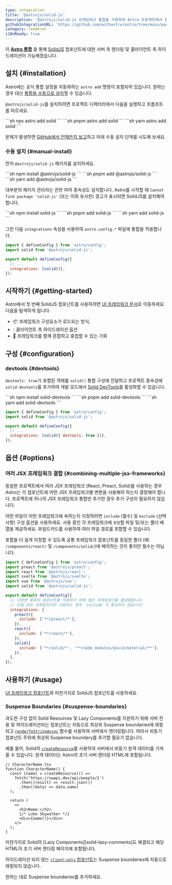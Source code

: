 ```yaml
---
type: integration
title: '@astrojs/solid-js'
description: '@astrojs/solid-js 프레임워크 통합을 사용하여 Astro 프로젝트에서 컴포넌트 지원을 확장하는 방법을 알아보세요.'
githubIntegrationURL: 'https://github.com/withastro/astro/tree/main/packages/integrations/solid/'
category: renderer
i18nReady: true
---
```


이 **[Astro 통합][astro-integration]** 을 통해 [SolidJS](https://www.solidjs.com/) 컴포넌트에 대한 서버 측 렌더링 및 클라이언트 측 하이드레이션이 가능해졌습니다.

## 설치 \{#installation\}

Astro에는 공식 통합 설정을 자동화하는 `astro add` 명령이 포함되어 있습니다. 원하는 경우 대신 [통합을 수동으로 설치](#manual-install)할 수 있습니다.

`@astrojs/solid-js`를 설치하려면 프로젝트 디렉터리에서 다음을 실행하고 프롬프트를 따르세요.

<PackageManagerTabs>
  <Fragment slot="npm">
  ```sh
  npx astro add solid
  ```
  </Fragment>
  <Fragment slot="pnpm">
  ```sh
  pnpm astro add solid
  ```
  </Fragment>
  <Fragment slot="yarn">
  ```sh
  yarn astro add solid
  ```
  </Fragment>
</PackageManagerTabs>

문제가 발생하면 [GitHub에서 언제든지 보고](https://github.com/withastro/astro/issues)하고 아래 수동 설치 단계를 시도해 보세요.

### 수동 설치 \{#manual-install\}

먼저 `@astrojs/solid-js` 패키지를 설치하세요.

<PackageManagerTabs>
  <Fragment slot="npm">
  ```sh
  npm install @astrojs/solid-js
  ```
  </Fragment>
  <Fragment slot="pnpm">
  ```sh
  pnpm add @astrojs/solid-js
  ```
  </Fragment>
  <Fragment slot="yarn">
  ```sh
  yarn add @astrojs/solid-js
  ```
  </Fragment>
</PackageManagerTabs>

대부분의 패키지 관리자는 관련 피어 종속성도 설치합니다. Astro를 시작할 때 `Cannot find package 'solid-js'` (또는 이와 유사한) 경고가 표시되면 SolidJS를 설치해야 합니다.

<PackageManagerTabs>
  <Fragment slot="npm">
  ```sh
  npm install solid-js
  ```
  </Fragment>
  <Fragment slot="pnpm">
  ```sh
  pnpm add solid-js
  ```
  </Fragment>
  <Fragment slot="yarn">
  ```sh
  yarn add solid-js
  ```
  </Fragment>
</PackageManagerTabs>

그런 다음 `integrations` 속성을 사용하여 `astro.config.*` 파일에 통합을 적용합니다.

```js title="astro.config.mjs" ins={2} ins="solid()"
import { defineConfig } from 'astro/config';
import solid from '@astrojs/solid-js';

export default defineConfig({
  // ...
  integrations: [solid()],
});
```

## 시작하기 \{#getting-started\}

Astro에서 첫 번째 SolidJS 컴포넌트를 사용하려면 [UI 프레임워크 문서][astro-ui-frameworks]로 이동하세요. 다음을 탐색하게 됩니다.

* 📦 프레임워크 구성요소가 로드되는 방식,
* 💧 클라이언트 측 하이드레이션 옵션
* 🤝 프레임워크를 함께 혼합하고 중첩할 수 있는 기회

## 구성 \{#configuration\}

### devtools \{#devtools\}

<p><Since pkg="@astrojs/solid-js" v="4.2.0" /></p>

`devtools: true`가 포함된 객체를 `solid()` 통합 구성에 전달하고 프로젝트 종속성에 `solid-devtools`를 추가하여 개발 모드에서 [Solid DevTools](https://github.com/thetarnav/solid-devtools)를 활성화할 수 있습니다.

<PackageManagerTabs>
  <Fragment slot="npm">
  ```sh
  npm install solid-devtools
  ```
  </Fragment>
  <Fragment slot="pnpm">
  ```sh
  pnpm add solid-devtools
  ```
  </Fragment>
  <Fragment slot="yarn">
  ```sh
  yarn add solid-devtools
  ```
  </Fragment>
</PackageManagerTabs>

```js title="astro.config.mjs"
import { defineConfig } from 'astro/config';
import solid from '@astrojs/solid-js';

export default defineConfig({
  // ...
  integrations: [solid({ devtools: true })],
});
```

## 옵션 \{#options\}

### 여러 JSX 프레임워크 결합 \{#combining-multiple-jsx-frameworks\}

동일한 프로젝트에서 여러 JSX 프레임워크 (React, Preact, Solid)를 사용하는 경우 Astro는 각 컴포넌트에 어떤 JSX 프레임워크별 변환을 사용해야 하는지 결정해야 합니다. 프로젝트에 하나의 JSX 프레임워크 통합만 추가한 경우 추가 구성이 필요하지 않습니다.

어떤 파일이 어떤 프레임워크에 속하는지 지정하려면 `include` (필수) 및 `exclude` (선택 사항) 구성 옵션을 사용하세요. 사용 중인 각 프레임워크에 `포함`할 파일 및/또는 폴더 배열을 제공하세요. 와일드카드를 사용하여 여러 파일 경로를 포함할 수 있습니다.

포함을 더 쉽게 지정할 수 있도록 공통 프레임워크 컴포넌트를 동일한 폴더 (예: `/components/react/` 및 `/components/solid/`)에 배치하는 것이 좋지만 필수는 아닙니다.

```js title="astro.config.mjs"
import { defineConfig } from 'astro/config';
import preact from '@astrojs/preact';
import react from '@astrojs/react';
import svelte from '@astrojs/svelte';
import vue from '@astrojs/vue';
import solid from '@astrojs/solid-js';

export default defineConfig({
  // 다양한 종류의 컴포넌트를 지원하기 위해 많은 프레임워크를 활성화합니다.
  // 단일 JSX 프레임워크만 사용하는 경우 `include`가 필요하지 않습니다!
  integrations: [
    preact({
      include: ['**/preact/*'],
    }),
    react({
      include: ['**/react/*'],
    }),
    solid({
      include: ['**/solid/*', '**/node_modules/@suid/material/**'],
    }),
  ],
});
```

## 사용하기 \{#usage\}

[UI 프레임워크 컴포넌트](/ko/guides/framework-components/)와 마찬가지로 SolidJS 컴포넌트를 사용하세요.

### Suspense Boundaries \{#suspense-boundaries\}

과도한 구성 없이 Solid Resources 및 Lazy Components를 지원하기 위해 서버 전용 및 하이드레이션되는 컴포넌트는 자동으로 최상위 Suspense boundaries에 래핑되고 [`renderToStringAsync`][solid-render-to-string-async] 함수를 사용하여 서버에서 렌더링됩니다. 따라서 비동기 컴포넌트 주위에 최상위 Suspense boundary를 추가할 필요가 없습니다.

예를 들어, Solid의 [`createResource`][solid-create-resource]를 사용하여 서버에서 비동기 원격 데이터를 가져올 수 있습니다. 원격 데이터는 Astro의 초기 서버 렌더링 HTML에 포함됩니다.

```tsx
// CharacterName.tsx
function CharacterName() {
  const [name] = createResource(() =>
    fetch('https://swapi.dev/api/people/1')
      .then((result) => result.json())
      .then((data) => data.name)
  );

  return (
    <>
      <h2>Name:</h2>
      {/* Luke Skywalker */}
      <div>{name()}</div>
    </>
  );
}
```

마찬가지로 Solid의 [Lazy Components][solid-lazy-comments]도 해결되고 해당 HTML이 초기 서버 렌더링 페이지에 포함됩니다.

하이드레이션 되지 않는 [`client:only` 컴포넌트][astro-client-only]는 Suspense boundaries에 자동으로 래핑되지 않습니다.

원하는 대로 Suspense boundaries를 추가하세요.

[astro-integration]: /ko/guides/integrations-guide/

[astro-ui-frameworks]: /ko/guides/framework-components/#프레임워크-컴포넌트-사용

[astro-client-only]: /ko/reference/directives-reference/#clientonly

[solid-render-to-string-async]: https://www.solidjs.com/docs/latest/api#rendertostringasync

[solid-create-resource]: https://www.solidjs.com/docs/latest/api#createresource

[solid-lazy-components]: https://www.solidjs.com/docs/latest/api#lazy
